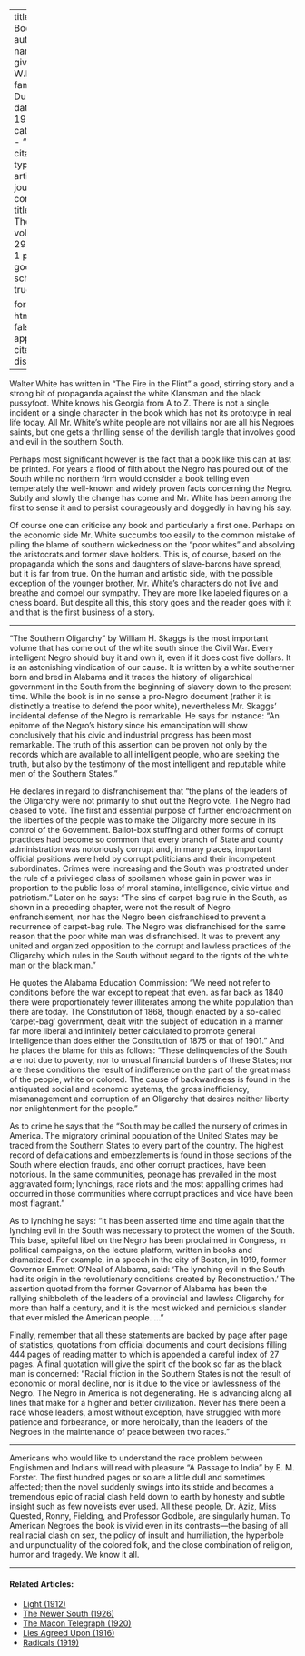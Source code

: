
---
title: 'Fall Books'
author:
  - name:
      given: W.E.B.
      family: Du Bois
date: May 1924
categories: 
  - ""
citation: 
  type: article-journal
  container-title: The Crisis
  volume: 291
  issue: 1
  page: 13
google-scholar: true

format:
  html:
    toc: false
    appendix-cite-as: display
---



Walter White has written in "The Fire in the Flint" a good, stirring story and a strong bit of propaganda against the white Klansman and the black pussyfoot. White knows his Georgia from A to Z. There is not a single incident or a single character in the book which has not its prototype in real life today. All Mr. White's white people are not villains nor are all his Negroes saints, but one gets a thrilling sense of the devilish tangle that involves good and evil in the southern South.

Perhaps most significant however is the fact that a book like this can at last be printed. For years a flood of filth about the Negro has poured out of the South while no northern firm would consider a book telling even temperately the well-known and widely proven facts concerning the Negro. Subtly and slowly the change has come and Mr. White has been among the first to sense it and to persist courageously and doggedly in having his say. 

Of course one can criticise any book and particularly a first one. Perhaps on the economic side Mr. White succumbs too easily to the common mistake of piling the blame of southern wickedness on the "poor whites" and absolving the aristocrats and former slave holders. This is, of course, based on the propaganda which the sons and daughters of slave-barons have spread, but it is far from true. On the human and artistic side, with the possible exception of the younger brother, Mr. White's characters do not live and breathe and compel our sympathy. They are more like labeled figures on a chess board. But despite all this, this story goes and the reader goes with it and that is the first business of a story. 

<hr class="break">

"The Southern Oligarchy" by William H. Skaggs is the most important volume that has come out of the white south since the Civil War. Every intelligent Negro should buy it and own it, even if it does cost five dollars. It is an astonishing vindication of our cause. It is written by a white southerner born and bred in Alabama and it traces the history of oligarchical government in the South from the beginning of slavery down to the present time. While the book is in no sense a pro-Negro document (rather it is distinctly a treatise to defend the poor white), nevertheless Mr. Skaggs' incidental defense of the Negro is remarkable. He says for instance: "An epitome of the Negro's history since his emancipation will show conclusively that his civic and industrial progress has been most remarkable. The truth of this assertion can be proven not only by the records which are available to all intelligent people, who are seeking the truth, but also by the testimony of the most intelligent and reputable white men of the Southern States." 

He declares in regard to disfranchisement that "the plans of the leaders of the Oligarchy were not primarily to shut out the Negro vote. The Negro had ceased to vote. The first and essential purpose of further encroachment on the liberties of the people was to make the Oligarchy more secure in its control of the Government. Ballot-box stuffing and other forms of corrupt practices had become so common that every branch of State and county administration was notoriously corrupt and, in many places, important official positions were held by corrupt politicians and their incompetent subordinates. Crimes were increasing and the South was prostrated under the rule of a privileged class of spoilsmen whose gain in power was in proportion to the public loss of moral stamina, intelligence, civic virtue and patriotism." Later on he says: "The sins of carpet-bag rule in the South, as shown in a preceding chapter, were not the result of Negro enfranchisement, nor has the Negro been disfranchised to prevent a recurrence of carpet-bag rule. The Negro was disfranchised for the same reason that the poor white man was disfranchised. It was to prevent any united and organized opposition to the corrupt and lawless practices of the Oligarchy which rules in the South without regard to the rights of the white man or the black man." 

He quotes the Alabama Education Commission: "We need not refer to conditions before the war except to repeat that even. as far back as 1840 there were proportionately fewer illiterates among the white population than there are today. The Constitution of 1868, though enacted by a so-called 'carpet-bag' government, dealt with the subject of education in a manner far more liberal and infinitely better calculated to promote general intelligence than does either the Constitution of 1875 or that of 1901." And he places the blame for this as follows: "These delinquencies of the South are not due to poverty, nor to unusual financial burdens of these States; nor are these conditions the result of indifference on the part of the great mass of the people, white or colored. The cause of backwardness is found in the antiquated social and economic systems, the gross inefficiency, mismanagement and corruption of an Oligarchy that desires neither liberty nor enlightenment for the people." 

As to crime he says that the "South may be called the nursery of crimes in America. The migratory criminal population of the United States may be traced from the Southern States to every part of the country. The highest record of defalcations and embezzlements is found in those sections of the South where election frauds, and other corrupt practices, have been notorious. In the same communities, peonage has prevailed in the most aggravated form; lynchings, race riots and the most appalling crimes had occurred in those communities where corrupt practices and vice have been most flagrant." 

As to lynching he says: "It has been asserted time and time again that the lynching evil in the South was necessary to protect the women of the South. This base, spiteful libel on the Negro has been proclaimed in Congress, in political campaigns, on the lecture platform, written in books and dramatized. For example, in a speech in the city of Boston, in 1919, former Governor Emmett O'Neal of Alabama, said: 'The lynching evil in the South had its origin in the revolutionary conditions created by Reconstruction.' The assertion quoted from the former Governor of Alabama has been the rallying shibboleth of the leaders of a provincial and lawless Oligarchy for more than half a century, and it is the most wicked and pernicious slander that ever misled the American people. …" 

Finally, remember that all these statements are backed by page after page of statistics, quotations from official documents and court decisions filling 444 pages of reading matter to which is appended a careful index of 27 pages. A final quotation will give the spirit of the book so far as the black man is concerned: "Racial friction in the Southern States is not the result of economic or moral decline, nor is it due to the vice or lawlessness of the Negro. The Negro in America is not degenerating. He is advancing along all lines that make for a higher and better civilization. Never has there been a race whose leaders, almost without exception, have struggled with more patience and forbearance, or more heroically, than the leaders of the Negroes in the maintenance of peace between two races." 

<hr class="break">

Americans who would like to understand the race problem between Englishmen and Indians will read with pleasure "A Passage to India" by E. M. Forster. The first hundred pages or so are a little dull and sometimes affected; then the novel suddenly swings into its stride and becomes a tremendous epic of racial clash held down to earth by honesty and subtle insight such as few novelists ever used. All these people, Dr. Aziz, Miss Quested, Ronny, Fielding, and Professor Godbole, are singularly human. To American Negroes the book is vivid even in its contrasts---the basing of all real racial clash on sex, the policy of insult and humiliation, the hyperbole and unpunctuality of the colored folk, and the close combination of religion, humor and tragedy. We know it all.

<!-- Similar articles start here -->

<hr>
#### Related Articles:

* [Light (1912)](/Volumes/03/04/light.html)
* [The Newer South (1926)](/Volumes/31/04/newer_south.html)
* [The Macon Telegraph (1920)](/Volumes/19/03/macon_telegraph.html)
* [Lies Agreed Upon (1916)](/Volumes/11/04/lies_agreed_upon.html)
* [Radicals (1919)](/Volumes/19/02/radicals.html)

<!-- Similar articles end here -->